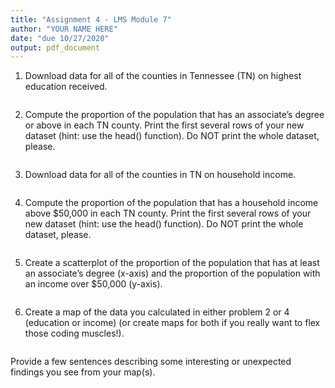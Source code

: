 ---
title: "Assignment 4 - LMS Module 7"
author: "YOUR NAME HERE"
date: "due 10/27/2020"
output: pdf_document
---

1. Download data for all of the counties in Tennessee (TN) on highest education received.
```{r}

```

2. Compute the proportion of the population that has an associate’s degree or above in each TN county. Print the first several rows of your new dataset (hint: use the head() function). Do NOT print the whole dataset, please.
```{r}

```

3. Download data for all of the counties in TN on household income.
```{r}

```


4. Compute the proportion of the population that has a household income above $50,000 in each TN county. Print the first several rows of your new dataset (hint: use the head() function). Do NOT print the whole dataset, please.
```{r}

```


5. Create a scatterplot of the proportion of the population that has at least an associate's degree (x-axis) and  the proportion of the population with an income over $50,000 (y-axis).
```{r}

```

 
6. Create a map of the data you calculated in either problem 2 or 4 (education or income) (or create maps for both if you really want to flex those coding muscles!). 
```{r}

```
Provide a few sentences describing some interesting or unexpected findings you see from your map(s). 




